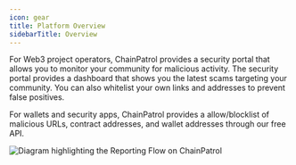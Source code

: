 ```yaml
---
icon: gear
title: Platform Overview
sidebarTitle: Overview
---
```


For Web3 project operators, ChainPatrol provides a security portal that allows you to monitor
your community for malicious activity. The security portal provides a dashboard that shows you
the latest scams targeting your community. You can also whitelist your own links and addresses
to prevent false positives.

For wallets and security apps, ChainPatrol provides a allow/blocklist of malicious URLs, contract
addresses, and wallet addresses through our free API.

![Diagram highlighting the Reporting Flow on ChainPatrol](/images/how-it-works.png)
